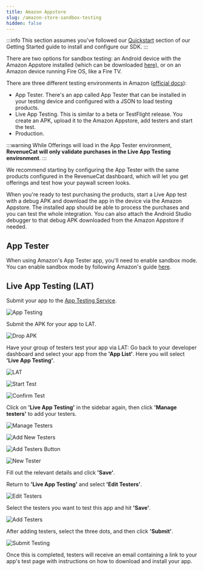 ```yaml
---
title: Amazon Appstore
slug: /amazon-store-sandbox-testing
hidden: false
---
```

:::info 
This section assumes you've followed our [Quickstart](/getting-started) section of our Getting Started guide to install and configure our SDK.
:::

There are two options for sandbox testing: an Android device with the Amazon Appstore installed (which can be downloaded [here](https://www.amazon.com/gp/mas/get/amazonapp)), or on an Amazon device running Fire OS, like a Fire TV.

There are three different testing environments in Amazon ([official docs](https://developer.amazon.com/docs/in-app-purchasing/iap-testing-overview.html)):
- App Tester. There's an app called App Tester that can be installed in your testing device and configured with a JSON to load testing products.
- Live App Testing. This is similar to a beta or TestFlight release. You create an APK, upload it to the Amazon Appstore, add testers and start the test.
- Production.

:::warning
While Offerings will load in the App Tester environment, **RevenueCat will only validate purchases in the Live App Testing environment**.
:::

We recommend starting by configuring the App Tester with the same products configured in the RevenueCat dashboard, which will let you get offerings and test how your paywall screen looks. 

When you're ready to test purchasing the products, start a Live App test with a debug APK and download the app in the device via the Amazon Appstore. The installed app should be able to process the purchases and you can test the whole integration. You can also attach the Android Studio debugger to that debug APK downloaded from the Amazon Appstore if needed.

## App Tester

When using Amazon's App Tester app, you'll need to enable sandbox mode. You can enable sandbox mode by following Amazon's guide [here](https://developer.amazon.com/docs/in-app-purchasing/iap-app-tester-user-guide.html#installtester).

## Live App Testing (LAT)

Submit your app to the [App Testing Service](https://developer.amazon.com/apps-and-games/test).

![App Testing](/images/7ab44b1-f701287-app_testing_73e22b90f2fb9545674bb15ac9afe4cb.png)

Submit the APK for your app to LAT.

![Drop APK](/images/b4dbe03-93bdcaa-drop_APK_c5553a72db294b55ab5af76674117a77.png)

Have your group of testers test your app via LAT:
Go back to your developer dashboard and select your app from the **'App List'**. Here you will select **'Live App Testing'**.

![LAT](/images/78caa45-cbab3b9-LAT_1b320a61fc7ecd8722d6a497be07456c.png)

![Start Test](/images/b540d1a-ed38e3b-start_test_d4d191e180e84dde16a6325bcbe1a2a2.png)

![Confirm Test](/images/e5712be-70b62c2-confirm_test_6fec372cf32b18174d94345fa759544c.png)

Click on **'Live App Testing'** in the sidebar again, then click **'Manage testers'** to add your testers.

![Manage Testers](/images/28e3256-d8b8f65-manage_testers_45b41d975282dc2ac6e6d491be1c6006.png)

![Add New Testers](/images/5bf4765-5993e21-add_new_testers_9e1dc6df02cc37691c4da2d730b43dab.png)

![Add Testers Button](/images/8277436-ef6f896-add_testers_button_8e1b90368bd1e9501a3613648b051f38.png)

![New Tester](/images/70a8930-6ef789e-new_tester_454f6232f93a994e36fa22639e1f6c10.png)

Fill out the relevant details and click **'Save'**.

Return to **'Live App Testing'** and select **'Edit Testers'**.

![Edit Testers](/images/3c31ea7-7487072-edit_testers_91c2aa8fdd9e824efe2b44ac473939c0.png)

Select the testers you want to test this app and hit **'Save'**.

![Add Testers](/images/09efbc3-0524ef2-add_testers_1_bf5fdb8b07104de6195f61570efa081c.png)

After adding testers, select the three dots, and then click **'Submit'**.

![Submit Testing](/images/ba4459c-ed5a521-submit_testing_4c5f65b2ef86524b6f064592292044a3.png)

Once this is completed, testers will receive an email containing a link to your app's test page with instructions on how to download and install your app.